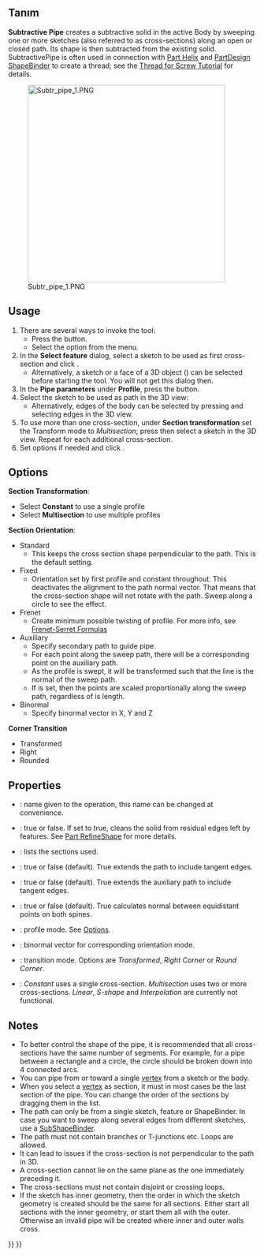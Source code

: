 <languages/>

{{Docnav
|[[PartDesign_SubtractiveLoft|Subtractive loft]]
|[[PartDesign_SubtractiveHelix|Subtractive helix]]
|[[PartDesign_Workbench|PartDesign]]
|IconL=PartDesign_SubtractiveLoft.svg
|IconR=PartDesign_SubtractiveHelix.svg
|IconC=Workbench_PartDesign.svg
}}

{{GuiCommand
|Name=PartDesign SubtractivePipe
|MenuLocation=Part Design → Create a substractive feature → Subtractive pipe
|Workbenches=[[PartDesign_Workbench|PartDesign]]
|Version=0.17
|SeeAlso=[[PartDesign_AdditivePipe|PartDesign AdditivePipe]], [[PartDesign_SubtractiveLoft|PartDesign SubtractiveLoft]]
}}

<span id="Description"></span>
== Tanım ==

'''Subtractive Pipe''' creates a subtractive solid in the active Body by sweeping one or more sketches (also referred to as cross-sections) along an open or closed path. Its shape is then subtracted from the existing solid. SubtractivePipe is often used in connection with [[Part_Helix|Part Helix]] and [[PartDesign_ShapeBinder|PartDesign ShapeBinder]] to create a thread; see the [[Thread_for_Screw_Tutorial|Thread for Screw Tutorial]] for details.

[[File:Subtr_pipe_1.PNG|400px]]

==Usage==

# There are several ways to invoke the tool:
#* Press the {{Button|[[Image:PartDesign_SubtractivePipe.svg|16px]] [[PartDesign_SubtractivePipe|Subtractive pipe]]}} button.
#* Select the {{MenuCommand|PartDesign → Create a substractive feature → [[Image:PartDesign_SubtractivePipe.svg|16px]] Subtractive pipe}} option from the menu.
# In the '''Select feature''' dialog, select a sketch to be used as first cross-section and click {{Button|OK}}.
#* Alternatively, a sketch or a face of a 3D object ({{Version|0.20}}) can be selected before starting the tool. You will not get this dialog then.
# In the '''Pipe parameters''' under '''Profile''', press the {{Button|Object}} button.
# Select the sketch to be used as path in the 3D view:
#* Alternatively, edges of the body can be selected by pressing {{Button|Add Edge}} and selecting edges in the 3D view. 
# To use more than one cross-section, under '''Section transformation''' set the Transform mode to ''Multisection''; press {{Button|Add Section}} then select a sketch in the 3D view. Repeat for each additional cross-section.
# Set options if needed and click {{Button|OK}}.

==Options==

'''Section Transformation''': 
* Select '''Constant''' to use a single profile
* Select '''Multisection''' to use multiple profiles
'''Section Orientation''':
* Standard
** This keeps the cross section shape perpendicular to the path. This is the default setting.
* Fixed
** Orientation set by first profile and constant throughout. This deactivates the alignment to the path normal vector. That means that the cross-section shape will not rotate with the path. Sweep along a circle to see the effect.
* Frenet
** Create minimum possible twisting of profile. For more info, see [https://en.wikipedia.org/wiki/Frenet%E2%80%93Serret_formulas Frenet-Serret Formulas]
* Auxiliary
** Specify secondary path to guide pipe.
** For each point {{Emphasis|P}} along the sweep path, there will be a corresponding point {{Emphasis|Q}} on the auxiliary path.
** As the profile is swept, it will be transformed such that the {{Emphasis|PQ}} line is the normal of the sweep path.
** If {{Emphasis|Curvelinear equivalence}} is set, then the {{Emphasis|Q}} points are scaled proportionally along the sweep path, regardless of is length.
* Binormal
** Specify binormal vector in X, Y and Z
'''Corner Transition'''
* Transformed
* Right
* Rounded

==Properties==

* {{PropertyData|Label}}: name given to the operation, this name can be changed at convenience.
* {{PropertyData|Refine}}: true or false. If set to true, cleans the solid from residual edges left by features. See [[Part_RefineShape|Part RefineShape]] for more details.
* {{PropertyData|Sections}}: lists the sections used.
* {{PropertyData|Spine Tangent}}: true or false (default). True extends the path to include tangent edges.
* {{PropertyData|Auxiliary Spine Tangent}}: true or false (default). True extends the auxiliary path to include tangent edges.
* {{PropertyData|Auxiliary Curvelinear}}: true or false (default). True calculates normal between equidistant points on both spines.
* {{PropertyData|Mode}}: profile mode. See [[#Options|Options]].
* {{PropertyData|Binormal}}: binormal vector for corresponding orientation mode.
* {{PropertyData|Transition}}: transition mode. Options are ''Transformed'', ''Right Corner'' or ''Round Corner''.
* {{PropertyData|Transformation}}: ''Constant'' uses a single cross-section. ''Multisection'' uses two or more cross-sections. ''Linear'', ''S-shape'' and ''Interpolation'' are currently not functional.

==Notes==

* To better control the shape of the pipe, it is recommended that all cross-sections have the same number of segments. For example, for a pipe between a rectangle and a circle, the circle should be broken down into 4 connected arcs.
* You can pipe from or toward a single [[Glossary#V|vertex]] from a sketch or the body. {{Version|0.20}}
* When you select a [[Glossary#V|vertex]] as section, it must in most cases be the last section of the pipe. You can change the order of the sections by dragging them in the list.
* The path can only be from a single sketch, feature or ShapeBinder. In case you want to sweep along several edges from different sketches, use a [[PartDesign_SubShapeBinder|SubShapeBinder]].
* The path must not contain branches or T-junctions etc. Loops are allowed.
* It can lead to issues if the cross-section is not perpendicular to the path in 3D.
* A cross-section cannot lie on the same plane as the one immediately preceding it.
* The cross-sections must not contain disjoint or crossing loops.
* If the sketch has inner geometry, then the order in which the sketch geometry is created should be the same for all sections. Either start all sections with the inner geometry, or start them all with the outer. Otherwise an invalid pipe will be created where inner and outer walls cross.


{{Docnav
|[[PartDesign_SubtractiveLoft|Subtractive loft]]
|[[PartDesign_SubtractiveHelix|Subtractive helix]]
|[[PartDesign_Workbench|PartDesign]]
|IconL=PartDesign_SubtractiveLoft.svg
|IconR=PartDesign_SubtractiveHelix.svg
|IconC=Workbench_PartDesign.svg
}}

{{PartDesign Tools navi{{#translation:}}}}
{{Userdocnavi{{#translation:}}}}